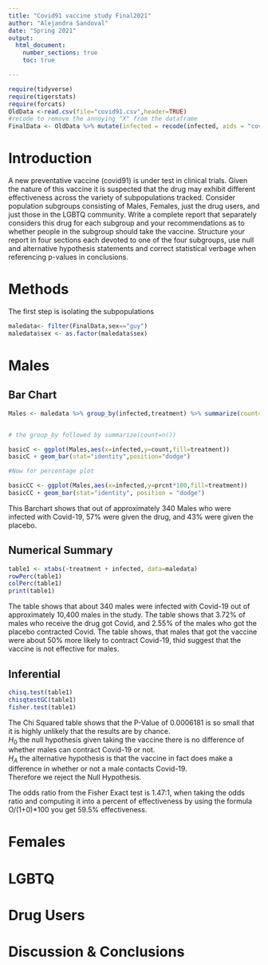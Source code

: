```yaml
---
title: "Covid91 vaccine study Final2021"
author: "Alejandra Sandoval"
date: "Spring 2021"
output: 
  html_document:
    number_sections: true
    toc: true

---
```


```r
require(tidyverse)
require(tigerstats)
require(forcats)
OldData <-read.csv(file="covid91.csv",header=TRUE)
#recode to remove the annoying "X" from the dataframe
FinalData <- OldData %>% mutate(infected = recode(infected, aids = "covid", none = "OK" )) %>% select(-one_of("X"))
```

# Introduction

A new  preventative vaccine (covid91) is under test in clinical trials. Given the nature of this vaccine it is suspected that the drug may exhibit different effectiveness across the variety of subpopulations tracked. Consider population subgroups consisting of Males, Females, just the drug users, and just those in the LGBTQ community. Write a complete report that separately considers this drug for each subgroup and your recommendations as to whether people in the subgroup should take the vaccine. Structure your report in four sections each devoted to one of the four subgroups, use null and alternative hypothesis statements and correct statistical verbage when referencing p-values in conclusions.

# Methods

The first step is isolating the subpopulations 
```r
maledata<- filter(FinalData,sex=="guy")
maledata$sex <- as.factor(maledata$sex)
```

# Males

## Bar Chart

```r
Males <- maledata %>% group_by(infected,treatment) %>% summarize(count=n()) %>% mutate(prcnt=count/sum(count))


# the group_by followed by summarize(count=n())

basicC <- ggplot(Males,aes(x=infected,y=count,fill=treatment))
basicC + geom_bar(stat="identity",position="dodge")

#Now for percentage plot

basicCC <- ggplot(Males,aes(x=infected,y=prcnt*100,fill=treatment)) 
basicCC + geom_bar(stat="identity", position = "dodge")
```

This Barchart shows that out of approximately 340 Males who were infected with Covid-19, 57% were given the drug, and 43% were given the placebo.

## Numerical Summary

```r
table1 <- xtabs(~treatment + infected, data=maledata)
rowPerc(table1)
colPerc(table1)
print(table1)
```

The table shows that about 340 males were infected with Covid-19 out of approximately 10,400 males in the study. The table shows that 3.72% of males who receive the drug got Covid, and 2.55% of the males who got the placebo contracted Covid. The table shows, that males that got the vaccine were about 50% more likely to contract Covid-19, thid suggest that the vaccine is not effective for males.

## Inferential  

```r
chisq.test(table1)
chisqtestGC(table1)
fisher.test(table1)
```

The Chi Squared table shows that the P-Value of 0.0006181 is so small that it is highly unlikely that the results are by chance.  
$H_0$ the null hypothesis given taking the vaccine there is no difference of whether males can contract Covid-19 or not.  
$H_A$ the alternative hypothesis is that the vaccine in fact does make a difference in whether or not a male contacts Covid-19.  
Therefore we reject the Null Hypothesis.

The odds ratio from the Fisher Exact test is 1.47:1, when taking the odds ratio and computing it into a percent of effectiveness by using the formula O/(1+0)*100 you get 59.5% effectiveness. 

# Females

# LGBTQ

# Drug Users

# Discussion & Conclusions


